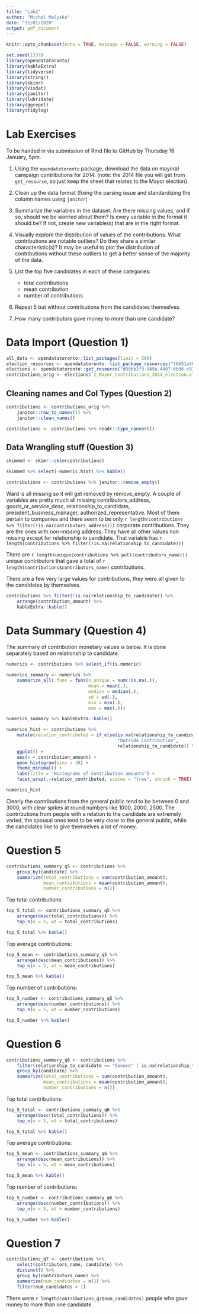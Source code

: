 ```yaml
---
title: "Lab2"
author: "Michal Malyska"
date: "15/01/2020"
output: pdf_document
---
```


```r
knitr::opts_chunk$set(echo = TRUE, message = FALSE, warning = FALSE)

set.seed(1337)
library(opendatatoronto)
library(kableExtra)
library(tidyverse)
library(stringr)
library(skimr)
library(visdat)
library(janitor)
library(lubridate)
library(ggrepel)
library(tidylog)
```


# Lab Exercises

To be handed in via submission of Rmd file to GitHub by Thursday 16 January, 5pm.

1. Using the `opendatatoronto` package, download the data on mayoral campaign contributions for 2014. (note: the 2014 file you will get from `get_resource`, so just keep the sheet that relates to the Mayor election). 

2. Clean up the data format (fixing the parsing issue and standardizing the column names using `janitor`)

3. Summarize the variables in the dataset. Are there missing values, and if so, should we be worried about them? Is every variable in the format it should be? If not, create new variable(s) that are in the right format.

4. Visually explore the distribution of values of the contributions. What contributions are notable outliers? Do they share a similar characteristic(s)? It may be useful to plot the distribution of contributions without these outliers to get a better sense of the majority of the data. 

5. List the top five candidates in each of these categories:
    + total contributions
    + mean contribution
    + number of contributions

6. Repeat 5 but without contributions from the candidates themselves.

7. How many contributors gave money to more than one candidate? 


# Data Import (Question 1)

```r
all_data <- opendatatoronto::list_packages(limit = 500)
election_resources <- opendatatoronto::list_package_resources("f6651a40-2f52-46fc-9e04-b760c16edd5c")
elections <- opendatatoronto::get_resource("d99bb1f3-949a-4497-bb96-c93bbd203130")
contributions_orig <- elections$`2_Mayor_Contributions_2014_election.xls`

```

## Cleaning names and Col Types (Question 2)

```r

contributions <- contributions_orig %>%
	janitor::row_to_names(1) %>%
	janitor::clean_names()

contributions <- contributions %>% readr::type_convert()

```

## Data Wrangling stuff (Question 3)

```r
skimmed <- skimr::skim(contributions)

skimmed %>% select(-numeric.hist) %>% kable()
```

```r
contributions <- contributions %>% janitor::remove_empty()
```

Ward is all missing so it will get removed by remove_empty. A couple of variables
are pretty much all missing contributors_address, goods_or_service_desc,
relationship_to_candidate, president_business_manager, authorized_representative.
Most of them pertain to companies and there seem to be only `r length(contributions %>% filter(!is.na(contributors_address)))` corporate contributions.
They are the ones with non-missing address. They have all other values non missing
except for relationship to candidate. That variable has `r length(contributions %>% filter(!is.na(relationship_to_candidate)))` 

There are `r length(unique(contributions %>% pull(contributors_name)))` unique contributors that 
gave a total of `r length(contributions$contributors_name)` contributions. 

There are a few very large values for contributions, they were all given to 
the candidates by themselves.

```r

contributions %>% filter(!is.na(relationship_to_candidate)) %>%
	arrange(contribution_amount) %>%
	kableExtra::kable()

```

# Data Summary (Question 4)

The summary of contribution monetary values is below. It is done separately
based on relationship to candidate.

```r

numerics <- contributions %>% select_if(is.numeric)

numerics_summary <- numerics %>%
	summarize_all(.funs = funs(n_unique = sum(!is.na(.)),
							   mean = mean(.),
							   median = median(.),
							   sd = sd(.),
							   min = min(.),
							   max = max(.)))

numerics_summary %>% kableExtra::kable()

numerics_hist <- contributions %>%
	mutate(relation_contributed = if_else(is.na(relationship_to_candidate),
										  "Outside Contribution",
										  relationship_to_candidate)) %>%
	ggplot() +
	aes(x = contribution_amount) +
	geom_histogram(bins = 38) +
	theme_minimal() +
	labs(title = "Histograms of Contribution amounts") +
	facet_wrap(.~relation_contributed, scales = "free", shrink = TRUE)

numerics_hist
```

Clearly the contributions from the general public tend to be between 0 and 3000,
with clear spikes at round numbers like 1000, 2000, 2500. The contributions from
people with a relation to the candidate are extremely varied, the spousal ones 
tend to be very close to the general public, while the candidates like to give
themselves a lot of money. 

# Question 5

```r
contributions_summary_q5 <- contributions %>%
	group_by(candidate) %>%
	summarize(total_contributions = sum(contribution_amount),
			  mean_contributions = mean(contribution_amount),
			  number_contributions = n())
```


Top total contributions:

```r

top_5_total <- contributions_summary_q5 %>%
	arrange(desc(total_contributions)) %>%
	top_n(n = 5, wt = total_contributions)

top_5_total %>% kable()
```

Top average contributions:

```r

top_5_mean <- contributions_summary_q5 %>%
	arrange(desc(mean_contributions)) %>%
	top_n(n = 5, wt = mean_contributions)

top_5_mean %>% kable()
```

Top number of contributions:

```r

top_5_number <- contributions_summary_q5 %>%
	arrange(desc(number_contributions)) %>%
	top_n(n = 5, wt = number_contributions)

top_5_number %>% kable()

```

# Question 6

```r
contributions_summary_q6 <- contributions %>%
	filter(relationship_to_candidate == "Spouse" | is.na(relationship_to_candidate)) %>%
	group_by(candidate) %>%
	summarize(total_contributions = sum(contribution_amount),
			  mean_contributions = mean(contribution_amount),
			  number_contributions = n())
```


Top total contributions:

```r

top_5_total <- contributions_summary_q6 %>%
	arrange(desc(total_contributions)) %>%
	top_n(n = 5, wt = total_contributions)

top_5_total %>% kable()
```

Top average contributions:

```r

top_5_mean <- contributions_summary_q6 %>%
	arrange(desc(mean_contributions)) %>%
	top_n(n = 5, wt = mean_contributions)

top_5_mean %>% kable()
```

Top number of contributions:

```r

top_5_number <- contributions_summary_q6 %>%
	arrange(desc(number_contributions)) %>%
	top_n(n = 5, wt = number_contributions)

top_5_number %>% kable()

```

# Question 7

```r

contributions_q7 <- contributions %>%
	select(contributors_name, candidate) %>%
	distinct() %>% 
	group_by(contributors_name) %>%
	summarize(num_candidates = n()) %>%
	filter(num_candidates > 1)

```

There were `r length(contributions_q7$num_candidates)` people who gave money to
more than one candidate. 